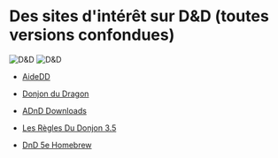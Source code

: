 # Des sites d'intérêt sur D&D (toutes versions confondues)

![D&D](/articles_images/liens_externes/logo-donjons-et-dragons.png#center)
![D&D](/articles_images/liens_externes/donjons-dragons-premiere-edition.png#center)

* [AideDD](https://www.aidedd.org/)

* [Donjon du Dragon](https://www.donjondudragon.fr/)

* [ADnD Downloads](https://www.adnddownloads.com/?lang=fr)

* [Les Règles Du Donjon 3.5](https://regles-donjons-dragons.com/)

* [DnD 5e Homebrew](https://dnd-5e-homebrew.tumblr.com/)